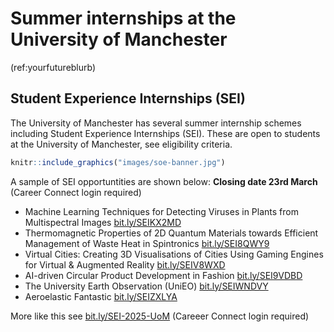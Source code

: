 # Summer internships at the University of Manchester {#sei}

(ref:yourfutureblurb)

## Student Experience Internships (SEI) {#seinterns}

The University of Manchester has several summer internship schemes including Student Experience Internships (SEI). These are open to students at the University of Manchester, see eligibility criteria.

```r
knitr::include_graphics("images/soe-banner.jpg")
```

A sample of SEI opportuntities are shown below: **Closing date 23rd March** (Career Connect login required)


* Machine Learning Techniques for Detecting Viruses in Plants from Multispectral Images [bit.ly/SEIKX2MD](https://bit.ly/SEIKX2MD)
* Thermomagnetic Properties of 2D Quantum Materials towards Efficient Management of Waste Heat in Spintronics [bit.ly/SEI8QWY9](https://bit.ly/SEI8QWY9)
* Virtual Cities: Creating 3D Visualisations of Cities Using Gaming Engines for Virtual & Augmented Reality [bit.ly/SEIV8WXD](https://bit.ly/SEIV8WXD)
* AI-driven Circular Product Development in Fashion [bit.ly/SEI9VDBD](https://bit.ly/SEI9VDBD)
* The University Earth Observation (UniEO) [bit.ly/SEIWNDVY](https://bit.ly/SEIWNDVY)
* Aeroelastic Fantastic [bit.ly/SEIZXLYA](https://bit.ly/SEIZXLYA)

More like this see [bit.ly/SEI-2025-UoM](https://bit.ly/SEI-2025-UoM) (Careeer Connect login required)